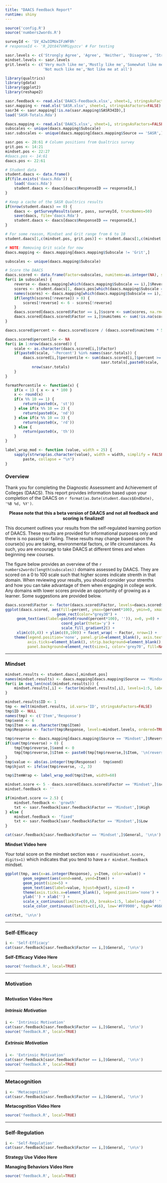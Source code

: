 ```yaml
---
title: "DAACS Feedback Report"
runtime: shiny
---
```


```r
source('config.R')
source('numbers2words.R')

surveyId <- 'SV_42w3IMUxIFzWF0h'
# responseId <- 'R_2Qt847VHMigyzcv' # For testing

sasr.levels <- c('Strongly Agree', 'Agree', 'Neither', 'Disagree', 'Strongly Disagree')
mindset.levels <- sasr.levels
grit.levels <- c('Very much like me','Mostly like me','Somewhat like me',
				 'Not much like me','Not like me at all')

library(qualtrics)
library(gdata)
library(ggplot2)
library(reshape2)

sasr.feedback <- read.xls('DAACS-Feedback.xlsx', sheet=1, stringsAsFactors=FALSE)
sasr.mapping <- read.xls('SASR.xlsx', sheet=1, stringsAsFactors=FALSE)
sasr34 <- sasr.mapping[!is.na(sasr.mapping$SASR34ID),]
load('SASR-Totals.Rda')

daacs.mapping <- read.xls('DAACS.xlsx', sheet=1, stringsAsFactors=FALSE)
subscales <- unique(daacs.mapping$Subscale)
sasr.subscales <- unique(daacs.mapping[daacs.mapping$Source == 'SASR',]$Subscale)

sasr.pos <- 28:61 # Column positions from Qualtrics survey
grit.pos <- 14:21
mindset.pos <- 22:27
#daacs.pos <- 14:61
daacs.pos <- 22:61

# Student data
student.daacs <- data.frame()
if(file.exists('daacs.Rda')) {
	load('daacs.Rda')
	student.daacs <- daacs[daacs$ResponseID == responseId,]
}

# Keep a cache of the SASR Qualtrics results
if(nrow(student.daacs) == 0) {
	daacs <- getSurveyResults(user, pass, surveyId, truncNames=50)
	save(daacs, file='daacs.Rda')
	student.daacs <- daacs[daacs$ResponseID == responseId,]
}

# For some reason, Mindset and Grit range from 6 to 10
student.daacs[1,c(mindset.pos, grit.pos)] <- student.daacs[1,c(mindset.pos, grit.pos)] - 5

# NOTE: Removing Grit scale for now
daacs.mapping <- daacs.mapping[daacs.mapping$Subscale != 'Grit',]

subscales <- unique(daacs.mapping$Subscale)

# Score the DAACS
daacs.scored <- data.frame(Factor=subscales, numitems=as.integer(NA), score=as.integer(NA))
for(i in subscales) {
	reverse <- daacs.mapping[which(daacs.mapping$Subscale == i),]$Reverse.Score == 'Yes'
	scores <- student.daacs[1, daacs.pos[which(daacs.mapping$Subscale == i)]]
	names(scores) <- daacs.mapping[which(daacs.mapping$Subscale == i),]$Item
	if(length(scores[!reverse]) > 0) {
		scores[!reverse] <- 6 - scores[!reverse]
	}
	daacs.scored[daacs.scored$Factor == i,]$score <- sum(scores, na.rm=TRUE)
	daacs.scored[daacs.scored$Factor == i,]$numitems <- sum(!is.na(scores))
}

daacs.scored$percent <- daacs.scored$score / (daacs.scored$numitems * 5)

daacs.scored$percentile <- NA
for(i in 1:nrow(daacs.scored)) {
	scale <- as.character(daacs.scored[i,]$Factor)
	if(paste0(scale, '-Percent') %in% names(sasr.totals)) {
		daacs.scored[i,]$percentile <- sum(daacs.scored[i,]$percent >= 
										   sasr.totals[,paste0(scale, '-Percent')]) /
			nrow(sasr.totals)
	}
}

formatPercentile <- function(x) {
	if(x < 1) { x <- x * 100 }
	x <- round(x)
	if(x %% 10 == 1) {
		return(paste0(x, 'st'))
	} else if(x %% 10 == 2) {
		return(paste0(x, 'nd'))
	} else if(x %% 10 == 3) {
		return(paste0(x, 'rd'))
	} else {
		return(paste0(x, 'th'))
	}
}

label_wrap_mod <- function (value, width = 25) {
    sapply(strwrap(as.character(value), width = width, simplify = FALSE), 
        paste, collapse = "\n")
}

```

### Overview

Thank you for completing the Diagnostic Assessment and Achievement of Colleges (DAACS). This report provides information based upon your completion of the DAACS on `r format(as.Date(student.daacs$EndDate), '%B %d, %Y')`.

<center><b>Please note that this a beta version of DAACS and not all feedback and scoring is finalized!</b></center>

This document outlines your results from the self-regulated learning portion of DAACS. These results are provided for informational purposes only and there is no passing or failing. These results may change based upon the course(s) you are taking, environmental factors, or life circumstances. As such, you are encourage to take DAACS at different times and when beginning new courses.

The figure below provides an overview of the `r numbers2words(length(subscales))` domains assessed by DAACS. They are scored on a 0 to 100 scale such that higher scores indicate strenth in that domain. When reviewing your results, you should consider your strenths and how you can take advantage of them when engaging in college work. Any domains with lower scores provide an opportunity of growing as a learner. Some suggestions are provided below.

<center>
```r
daacs.scored$Factor <- factor(daacs.scored$Factor, levels=daacs.scored$Factor)
ggplot(daacs.scored, aes(fill=percent, ymax=(percent*100), ymin=0, xmax=4, xmin=3)) +
	geom_rect(color="grey30") + 
	geom_text(aes(label=paste0(round(percent*100), '')), x=0, y=0) +
	coord_polar(theta='y') +
	scale_fill_gradient2() +
	xlim(c(0,4)) + ylim(c(0,100)) + facet_wrap( ~ Factor, nrow=1) + 
	theme(legend.position='none', panel.grid=element_blank(), axis.text=element_blank(),
		  axis.ticks=element_blank(), strip.background=element_blank(),
		  panel.background=element_rect(size=1, color='grey70', fill=NA))

```
</center>


--------------------------------------------------------------------------------

### Mindset

```r

mindset.results <- student.daacs[,mindset.pos]
names(mindset.results) <- daacs.mapping[daacs.mapping$Source == 'Mindset',]$Item
for(i in seq_len(ncol(mindset.results))) {
	mindset.results[,i] <- factor(mindset.results[,i], levels=1:5, labels=mindset.levels, ordered=TRUE)
}

mindset.results$ID <- 1
tmp <- melt(mindset.results, id.vars='ID', stringsAsFactors=FALSE)
tmp$ID <- NULL
names(tmp) <- c('Item','Response')
tmp$xend <- 6
tmp$Item <- as.character(tmp$Item)
tmp$Response <- factor(tmp$Response, levels=mindset.levels, ordered=TRUE)

tmp$reverse <- daacs.mapping[daacs.mapping$Source == 'Mindset',]$Reverse.Score == 'Yes'
if(sum(tmp$reverse) > 0) {
	tmp[tmp$reverse,]$xend <- 0
	tmp[tmp$reverse,]$Item <- paste0(tmp[tmp$reverse,]$Item, '\n(reverse scored)')
}
tmp$value <- abs(as.integer(tmp$Response) - tmp$xend)
tmp$hjust <- ifelse(tmp$reverse, -2, 3)

tmp$ItemWrap <- label_wrap_mod(tmp$Item, width=60)

mindset.score <- 5 - daacs.scored[daacs.scored$Factor == 'Mindset',]$score / 6
mindset.feedback <- ''

if(mindset.score <= 2.5) {
	mindset.feedback <- 'growth'
	txt <- sasr.feedback[sasr.feedback$Factor == 'Mindset',]$High
} else {
	mindset.feedback <- 'fixed'
	txt <- sasr.feedback[sasr.feedback$Factor == 'Mindset',]$Low
}

cat(sasr.feedback[sasr.feedback$Factor == 'Mindset',]$General, '\n\n')

```

**Mindset Video here**

Your total score on the mindset section was `r round(mindset.score, digits=1)` which indicates that you tend to have a  `r mindset.feedback` mindset.

```r
ggplot(tmp, aes(x=as.integer(Response), y=Item, color=value)) +
		geom_segment(aes(xend=xend, yend=Item)) +
		geom_point(size=5) +
		geom_text(aes(label=value, hjust=hjust), size=4) +
		theme(axis.ticks.x=element_blank(), legend.position='none') +
		ylab('') + xlab('') +
		scale_x_continuous(limits=c(0,6), breaks=1:5, labels=(gsub(' ', '\n', mindset.levels))) + 
		scale_color_continuous(limits=c(1,6), low='#FF9900', high='#660066')

cat(txt, '\n\n')

```



--------------------------------------------------------------------------------

### Self-Efficacy

```r
i <- 'Self-Efficacy'
cat(sasr.feedback[sasr.feedback$Factor == i,]$General, '\n\n')
```

**Self-Efficacy Video Here**


```r
source('feedback.R', local=TRUE)
```

--------------------------------------------------------------------------------

### Motivation

```r

```


**Motivation Video Here**


##### Intrinsic Motivation

```r
i <- 'Intrinsic Motivation'
cat(sasr.feedback[sasr.feedback$Factor == i,]$General, '\n\n')
source('feedback.R', local=TRUE)
```

##### Extrinsic Motivation

```r
i <- 'Extrinsic Motivation'
cat(sasr.feedback[sasr.feedback$Factor == i,]$General, '\n\n')
source('feedback.R', local=TRUE)
```

--------------------------------------------------------------------------------

### Metacognition

```r
i <- 'Metacognition'
cat(sasr.feedback[sasr.feedback$Factor == i,]$General, '\n\n')
```

**Metacognition Video Here**


```r
source('feedback.R', local=TRUE)
```

--------------------------------------------------------------------------------

### Self-Regulation

```r
i <- 'Self-Regulation'
cat(sasr.feedback[sasr.feedback$Factor == i,]$General, '\n\n')
```

**Strategy Use Video Here**

**Managing Behaviors Video Here**

```r
source('feedback.R', local=TRUE)
```

